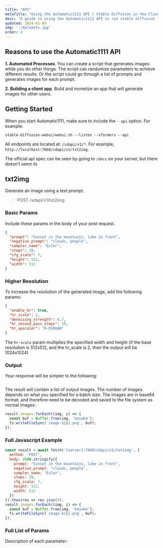 ```yaml
---
title: "API"
metaTitle: "Using the Automatic1111 API | Stable Diffusion in the Cloud"
desc: "A guide to using the Automatic1111 API to run stable diffusion from an app or a batch process"
updated: 2024-01-09
img: './4planets.jpg'
order: 4
---
```












## Reasons to use the Automatic1111 API

**1. Automated Processes**. You can create a script that generates images while you do other things. The script can randomize parameters to achieve different results. Or the script could go through a list of prompts and generates images for each prompt.

**2. Building a client app**. Build and monetize an app that will generate images for other users.

## Getting Started

When you start Automatic1111, make sure to include the `--api` option. For example:

```
stable-diffusion-webui/webui.sh --listen --xformers --api
```

All endpoints are located at: `/sdapi/v1/*`. For example, `http://localhost:7860/sdapi/v1/txt2img`.

The official api spec can be seen by going to `/docs` on your server, but there doesn't seem to

[//]: # (## Endpoints)

[//]: # ()
[//]: # ([txt2img]&#40;txt2img&#41;)

## txt2img

Generate an image using a text prompt.

> POST /sdapi/v1/txt2img

### Basic Params

Include these params in the body of your post request.

```json
{
  "prompt": "Sunset in the mountains, lake in front",
  "negative_prompt": "clouds, people",
  "sampler_name": "Euler",
  "steps": 20,
  "cfg_scale": 7,
  "height": 512,
  "width": 512
}
```

### Higher Resolution
To increase the resolution of the generated image, add the following params:

```json
{
  "enable_hr": true,
  "hr_scale": 2,
  "denoising_strength": 0.7,
  "hr_second_pass_steps": 10,
  "hr_upscaler": "R-ESRGAN"
}
```

The `hr-scale` param multiplies the specified width and height (if the base resolution is 512x512, and the hr_scale is 2, then the output will be 1024x1024)

[//]: # ()
[//]: # (### Full list of params)

[//]: # ()
[//]: # (See the [full list of params]&#40;all-params#txt2img&#41;)

### Output

Your response will be simpler to the following:

```json

```

The result will contain a list of output images. The number of images depends on what you specified for a batch size. The images are in base64 format, and therefore need to be decoded and saved to the file system as normal images:

```js
result.images.forEach((img, i) => {
  const buf = Buffer.from(img, 'base64');
  fs.writeFileSync(`image-${i}.png`, buf);
});

```

### Full Javascript Example

```js
const result = await fetch('[server]:7860/sdapi/v1/txt2img', {
  method: 'POST',
  body: JSON.stringify({
    prompt: "Sunset in the mountains, lake in front",
    negative_prompt: "clouds, people",
    sampler_name: "Euler",
    steps: 20,
    cfg_scale: 7,
    height: 512,
    width: 512
  })
}).then(res => res.json());
result.images.forEach((img, i) => {
  const buf = Buffer.from(img, 'base64');
  fs.writeFileSync(`image-${i}.png`, buf);
});
```

### Full List of Params

<ParamTable type="txt2img"/>





Description of each parameter:

